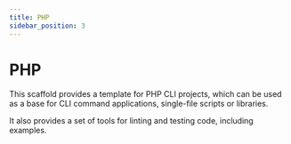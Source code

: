 ```yaml
---
title: PHP
sidebar_position: 3
---
```


# PHP

This scaffold provides a template for PHP CLI projects, which can be used as a base
for CLI command applications, single-file scripts or libraries.

It also provides a set of tools for linting and testing code, including examples.
